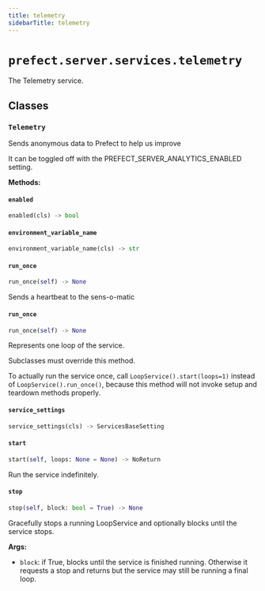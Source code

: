 ```yaml
---
title: telemetry
sidebarTitle: telemetry
---
```


# `prefect.server.services.telemetry`



The Telemetry service.


## Classes

### `Telemetry` <sup><a href="https://github.com/PrefectHQ/prefect/blob/main/src/prefect/server/services/telemetry.py#L26" target="_blank"><Icon icon="github" style="width: 14px; height: 14px;" /></a></sup>


Sends anonymous data to Prefect to help us improve

It can be toggled off with the PREFECT_SERVER_ANALYTICS_ENABLED setting.


**Methods:**

#### `enabled` <sup><a href="https://github.com/PrefectHQ/prefect/blob/main/src/prefect/server/services/telemetry.py#L44" target="_blank"><Icon icon="github" style="width: 14px; height: 14px;" /></a></sup>

```python
enabled(cls) -> bool
```

#### `environment_variable_name` <sup><a href="https://github.com/PrefectHQ/prefect/blob/main/src/prefect/server/services/telemetry.py#L40" target="_blank"><Icon icon="github" style="width: 14px; height: 14px;" /></a></sup>

```python
environment_variable_name(cls) -> str
```

#### `run_once` <sup><a href="https://github.com/PrefectHQ/prefect/blob/main/src/prefect/server/services/telemetry.py#L95" target="_blank"><Icon icon="github" style="width: 14px; height: 14px;" /></a></sup>

```python
run_once(self) -> None
```

Sends a heartbeat to the sens-o-matic


#### `run_once` <sup><a href="https://github.com/PrefectHQ/prefect/blob/main/src/prefect/server/services/base.py#L328" target="_blank"><Icon icon="github" style="width: 14px; height: 14px;" /></a></sup>

```python
run_once(self) -> None
```

Represents one loop of the service.

Subclasses must override this method.

To actually run the service once, call `LoopService().start(loops=1)`
instead of `LoopService().run_once()`, because this method will not invoke setup
and teardown methods properly.


#### `service_settings` <sup><a href="https://github.com/PrefectHQ/prefect/blob/main/src/prefect/server/services/telemetry.py#L36" target="_blank"><Icon icon="github" style="width: 14px; height: 14px;" /></a></sup>

```python
service_settings(cls) -> ServicesBaseSetting
```

#### `start` <sup><a href="https://github.com/PrefectHQ/prefect/blob/main/src/prefect/server/services/base.py#L210" target="_blank"><Icon icon="github" style="width: 14px; height: 14px;" /></a></sup>

```python
start(self, loops: None = None) -> NoReturn
```

Run the service indefinitely.


#### `stop` <sup><a href="https://github.com/PrefectHQ/prefect/blob/main/src/prefect/server/services/base.py#L290" target="_blank"><Icon icon="github" style="width: 14px; height: 14px;" /></a></sup>

```python
stop(self, block: bool = True) -> None
```

Gracefully stops a running LoopService and optionally blocks until the
service stops.

**Args:**
- `block`: if True, blocks until the service is
finished running. Otherwise it requests a stop and returns but
the service may still be running a final loop.

